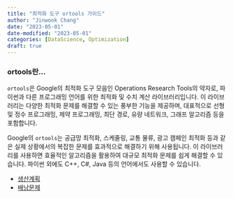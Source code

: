 ---
title: "최적화 도구 ortools 가이드"
author: "Jinwook Chang"
date: "2023-05-01"
date-modified: "2023-05-01"
categories: [DataScience, Optimization]
draft: true
---

### ortools란...

`ortools`은 Google의 최적화 도구 모음인 Operations Research Tools의 약자로, 파이썬과 다른 프로그래밍 언어를 위한 최적화 및 수치 계산 라이브러리입니다. 이 라이브러리는 다양한 최적화 문제를 해결할 수 있는 풍부한 기능을 제공하며, 대표적으로 선형 및 정수 프로그래밍, 제약 프로그래밍, 최단 경로, 유량 네트워크, 그래프 알고리즘 등을 포함합니다.

Google의 `ortools`는 공급망 최적화, 스케줄링, 교통 물류, 광고 캠페인 최적화 등과 같은 실제 상황에서의 복잡한 문제를 효과적으로 해결하기 위해 사용됩니다. 이 라이브러리를 사용하면 효율적인 알고리즘을 활용하여 대규모 최적화 문제를 쉽게 해결할 수 있습니다. 파이썬 외에도 C++, C#, Java 등의 언어에서도 사용할 수 있습니다.

-   [생산계획](../linear-optimization)
-   [배낭문제](../knapsack)
